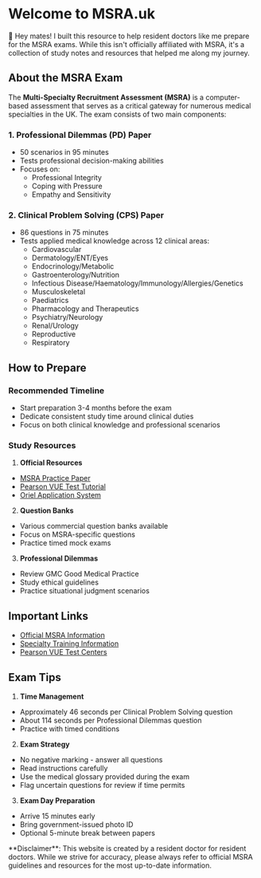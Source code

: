
# Welcome to MSRA.uk

👋 Hey mates! I built this resource to help resident doctors like me prepare for the MSRA exams. While this isn't officially affiliated with MSRA, it's a collection of study notes and resources that helped me along my journey.

## About the MSRA Exam

The **Multi-Specialty Recruitment Assessment (MSRA)** is a computer-based assessment that serves as a critical gateway for numerous medical specialties in the UK. The exam consists of two main components:

### 1. Professional Dilemmas (PD) Paper
- 50 scenarios in 95 minutes
- Tests professional decision-making abilities
- Focuses on:
  - Professional Integrity
  - Coping with Pressure
  - Empathy and Sensitivity

### 2. Clinical Problem Solving (CPS) Paper
- 86 questions in 75 minutes
- Tests applied medical knowledge across 12 clinical areas:
  - Cardiovascular
  - Dermatology/ENT/Eyes
  - Endocrinology/Metabolic
  - Gastroenterology/Nutrition
  - Infectious Disease/Haematology/Immunology/Allergies/Genetics
  - Musculoskeletal
  - Paediatrics
  - Pharmacology and Therapeutics
  - Psychiatry/Neurology
  - Renal/Urology
  - Reproductive
  - Respiratory

## How to Prepare

### Recommended Timeline
- Start preparation 3-4 months before the exam
- Dedicate consistent study time around clinical duties
- Focus on both clinical knowledge and professional scenarios

### Study Resources
1. **Official Resources**
- [MSRA Practice Paper](https://medical.hee.nhs.uk/medical-training-recruitment/medical-specialty-training/multi-specialty-recruitment-assessment-msra)
- [Pearson VUE Test Tutorial](https://www.pearsonvue.com)
- [Oriel Application System](https://www.oriel.nhs.uk)

2. **Question Banks**
- Various commercial question banks available
- Focus on MSRA-specific questions
- Practice timed mock exams

3. **Professional Dilemmas**
- Review GMC Good Medical Practice
- Study ethical guidelines
- Practice situational judgment scenarios

## Important Links

- [Official MSRA Information](https://medical.hee.nhs.uk/medical-training-recruitment/medical-specialty-training/multi-specialty-recruitment-assessment-msra)
- [Specialty Training Information](https://specialtytraining.hee.nhs.uk)
- [Pearson VUE Test Centers](https://www.pearsonvue.com)

## Exam Tips

1. **Time Management**
- Approximately 46 seconds per Clinical Problem Solving question
- About 114 seconds per Professional Dilemmas question
- Practice with timed conditions

2. **Exam Strategy**
- No negative marking - answer all questions
- Read instructions carefully
- Use the medical glossary provided during the exam
- Flag uncertain questions for review if time permits

3. **Exam Day Preparation**
- Arrive 15 minutes early
- Bring government-issued photo ID
- Optional 5-minute break between papers

<Callout type="warning">
**Disclaimer**: This website is created by a resident doctor for resident doctors. While we strive for accuracy, please always refer to official MSRA guidelines and resources for the most up-to-date information.
</Callout>
